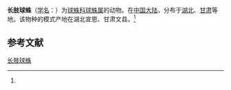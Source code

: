 {{Speciesbox
| name = 长肢球蛛
| status = 
| status_system = 
| image = 
| genus = Theridion
| species = longipalpum
| authority = (Zhu, 1998)<ref name='id13163'>{{cite web| url =http://www.bioinfo.cn/db05/BjdwSpecies.php?action=view&id=13163| title =长肢球蛛| work =《中国动物物种编目数据库》| publisher =中国科学院微生物研究所| author =中国科学院动物研究所| accessdate =2009-04-28| deadurl =yes| archiveurl =https://web.archive.org/web/20160305074050/http://www.bioinfo.cn/db05/BjdwSpecies.php?action=view&id=13163| archivedate =2016-03-05}}</ref>
}}

'''长肢球蛛'''（[[学名|学名]]：{{lang|la|''Theridion longipalpum''}}）为[[球蛛科|球蛛科]][[球蛛属|球蛛属]]的动物。在[[中国大陆|中国大陆]]，分布于[[湖北|湖北]]、[[甘肃|甘肃]]等地。该物种的模式产地在湖北宣恩、甘肃文县。<ref name='id13163'/>

== 参考文献 ==
{{reflist}}

{{Wikispecies|Theridion longipalpum}}
{{Taxonbar|from=Q2215576}}

[[Category:球蛛属|长肢球蛛]]


{{蜘蛛小作品}}